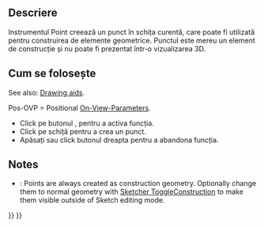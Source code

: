 <languages/>

{{Docnav
|[[Sketcher_StopOperation|Stop Operation]]
|[[Sketcher_CreatePolyline|Polyline]]
|[[Sketcher_Workbench|Sketcher]]
|IconL=Sketcher_StopOperation.svg
|IconR=Sketcher_CreatePolyline.svg
|IconC=Workbench_Sketcher.svg
}}

<div class="mw-translate-fuzzy">
{{GuiCommand/ro|Name=Sketcher CreatePoint|Workbenches=[[Sketcher Workbench/ro|Sketcher]]|MenuLocation=Sketch → Sketcher geometries → Create point}}
</div>

<span id="Description"></span>
==Descriere==

<div class="mw-translate-fuzzy">
Instrumentul Point creează un punct în schița curentă, care poate fi utilizată pentru construirea de elemente geometrice. Punctul este mereu un element de construcție și nu poate fi prezentat într-o vizualizarea 3D.
</div>

<span id="Usage"></span>
<div class="mw-translate-fuzzy">
== Cum se folosește ==
</div>

See also: [[Sketcher_Workbench#Drawing_aids|Drawing aids]].

Pos-OVP = Positional [[Sketcher_Preferences#General|On-View-Parameters]]. {{Version|1.0}}

<div class="mw-translate-fuzzy">
* Click pe butonul {{KEY|[[Image:Sketcher Point.png|24px]] Create point}}, pentru a activa funcția. 
* Click pe schiță pentru a crea un punct.
* Apăsați {{KEY|Esc}} sau click butonul dreapta pentru a abandona funcția.
</div>

==Notes==

* {{VersionMinus|0.21}}: Points are always created as construction geometry. Optionally change them to normal geometry with [[Sketcher_ToggleConstruction|Sketcher ToggleConstruction]] to make them visible outside of Sketch editing mode.


{{Docnav
|[[Sketcher_StopOperation|Stop Operation]]
|[[Sketcher_CreatePolyline|Polyline]]
|[[Sketcher_Workbench|Sketcher]]
|IconL=Sketcher_StopOperation.svg
|IconR=Sketcher_CreatePolyline.svg
|IconC=Workbench_Sketcher.svg
}}

{{Sketcher_Tools_navi{{#translation:}}}}
{{Userdocnavi{{#translation:}}}}